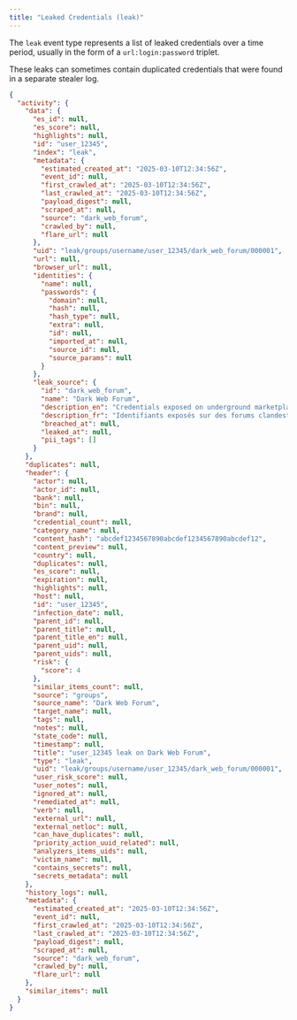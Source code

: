 ```yaml
---
title: "Leaked Credentials (leak)"
---
```


The `leak` event type represents a list of leaked credentials over a time period, usually in the form of a `url:login:password` triplet.

These leaks can sometimes contain duplicated credentials that were found in a separate stealer log.

```json Example Content
{
  "activity": {
    "data": {
      "es_id": null,
      "es_score": null,
      "highlights": null,
      "id": "user_12345",
      "index": "leak",
      "metadata": {
        "estimated_created_at": "2025-03-10T12:34:56Z",
        "event_id": null,
        "first_crawled_at": "2025-03-10T12:34:56Z",
        "last_crawled_at": "2025-03-10T12:34:56Z",
        "payload_digest": null,
        "scraped_at": null,
        "source": "dark_web_forum",
        "crawled_by": null,
        "flare_url": null
      },
      "uid": "leak/groups/username/user_12345/dark_web_forum/000001",
      "url": null,
      "browser_url": null,
      "identities": {
        "name": null,
        "passwords": {
          "domain": null,
          "hash": null,
          "hash_type": null,
          "extra": null,
          "id": null,
          "imported_at": null,
          "source_id": null,
          "source_params": null
        }
      },
      "leak_source": {
        "id": "dark_web_forum",
        "name": "Dark Web Forum",
        "description_en": "Credentials exposed on underground marketplaces or stealer logs.",
        "description_fr": "Identifiants exposés sur des forums clandestins ou journaux de vol de données.",
        "breached_at": null,
        "leaked_at": null,
        "pii_tags": []
      }
    },
    "duplicates": null,
    "header": {
      "actor": null,
      "actor_id": null,
      "bank": null,
      "bin": null,
      "brand": null,
      "credential_count": null,
      "category_name": null,
      "content_hash": "abcdef1234567890abcdef1234567890abcdef12",
      "content_preview": null,
      "country": null,
      "duplicates": null,
      "es_score": null,
      "expiration": null,
      "highlights": null,
      "host": null,
      "id": "user_12345",
      "infection_date": null,
      "parent_id": null,
      "parent_title": null,
      "parent_title_en": null,
      "parent_uid": null,
      "parent_uids": null,
      "risk": {
        "score": 4
      },
      "similar_items_count": null,
      "source": "groups",
      "source_name": "Dark Web Forum",
      "target_name": null,
      "tags": null,
      "notes": null,
      "state_code": null,
      "timestamp": null,
      "title": "user_12345 leak on Dark Web Forum",
      "type": "leak",
      "uid": "leak/groups/username/user_12345/dark_web_forum/000001",
      "user_risk_score": null,
      "user_notes": null,
      "ignored_at": null,
      "remediated_at": null,
      "verb": null,
      "external_url": null,
      "external_netloc": null,
      "can_have_duplicates": null,
      "priority_action_uuid_related": null,
      "analyzers_items_uids": null,
      "victim_name": null,
      "contains_secrets": null,
      "secrets_metadata": null
    },
    "history_logs": null,
    "metadata": {
      "estimated_created_at": "2025-03-10T12:34:56Z",
      "event_id": null,
      "first_crawled_at": "2025-03-10T12:34:56Z",
      "last_crawled_at": "2025-03-10T12:34:56Z",
      "payload_digest": null,
      "scraped_at": null,
      "source": "dark_web_forum",
      "crawled_by": null,
      "flare_url": null
    },
    "similar_items": null
  }
}
```
